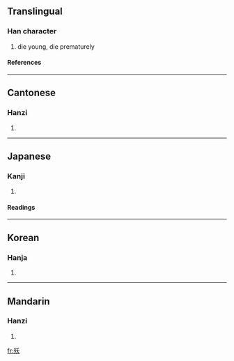 {{see|夭}}

==Translingual==
===Han character===
{{Han char|rn=78|rad=歹|as=04|sn=8|four=1223<sub>4</sub>|canj=一弓竹大 (MNHK)}}
# die young, die prematurely
====References====
{{Han ref|kx=0579.200|dkj=16390|dj=0971.230|hdz=21382.090|uh=6B80|ud=27520|bh=CCEA|bd=52458}}

----
==Cantonese==
===Hanzi===
{{yue-hanzi|jyut=|y=yiu2}}
# {{defn|Cantonese}}

----
==Japanese==
===Kanji===
{{ja-kanji|grade=|rs=歹04}}
# {{defn|Japanese}} 
====Readings====
{{ja-readings|on=[[よう]] (yō)|kun=[[わかじに]] (wakajini)}}

----
==Korean==
===Hanja===
{{ko-hanja|hangeul=요|eumhun=|rv=yo|mr=yo|y=yo}}
# {{defn|Korean}}

----
==Mandarin==
===Hanzi===
{{cmn-hanzi|pin=[[yǎo]] (yao3), *(yao1)|wg=yao<sup>3</sup>}}
# {{defn|Mandarin}}

[[fr:殀]]